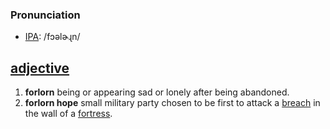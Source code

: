===Pronunciation===
*[[IPA]]: /fɔəlɚɻn/
== [[adjective]] ==
#'''forlorn''' being or appearing sad or lonely after being abandoned.
#'''forlorn hope''' small military party chosen to be first to attack a [[breach]] in the wall of a [[fortress]].